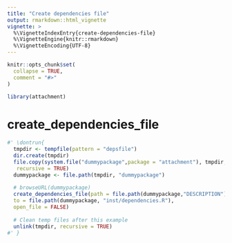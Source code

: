 ```yaml
---
title: "Create dependencies file"
output: rmarkdown::html_vignette
vignette: >
  %\VignetteIndexEntry{create-dependencies-file}
  %\VignetteEngine{knitr::rmarkdown}
  %\VignetteEncoding{UTF-8}
---
```


```r
knitr::opts_chunk$set(
  collapse = TRUE,
  comment = "#>"
)
```

```r
library(attachment)
```

<!-- WARNING - This vignette is generated by {fusen} from dev/flat_create_dependencies_file.Rmd: do not edit by hand -->

# create_dependencies_file

```r
#' \dontrun{
  tmpdir <- tempfile(pattern = "depsfile")
  dir.create(tmpdir)
  file.copy(system.file("dummypackage",package = "attachment"), tmpdir,
   recursive = TRUE)
  dummypackage <- file.path(tmpdir, "dummypackage")
  
  # browseURL(dummypackage)
  create_dependencies_file(path = file.path(dummypackage,"DESCRIPTION"),
  to = file.path(dummypackage, "inst/dependencies.R"),
  open_file = FALSE)
  
  # Clean temp files after this example
  unlink(tmpdir, recursive = TRUE)
#' }
```

